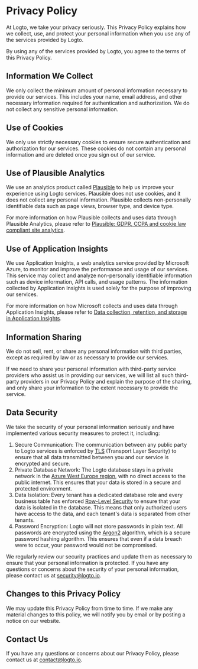 
# Privacy Policy

At Logto, we take your privacy seriously. This Privacy Policy explains how we collect, use, and protect your personal information when you use any of the services provided by Logto.

By using any of the services provided by Logto, you agree to the terms of this Privacy Policy.

## Information We Collect

We only collect the minimum amount of personal information necessary to provide our services. This includes your name, email address, and other necessary information required for authentication and authorization. We do not collect any sensitive personal information.

## Use of Cookies

We only use strictly necessary cookies to ensure secure authentication and authorization for our services. These cookies do not contain any personal information and are deleted once you sign out of our service.

## Use of Plausible Analytics

We use an analytics product called [Plausible](https://plausible.io/) to help us improve your experience using Logto services. Plausible does not use cookies, and it does not collect any personal information. Plausible collects non-personally identifiable data such as page views, browser type, and device type.

For more information on how Plausible collects and uses data through Plausible Analytics, please refer to [Plausible: GDPR, CCPA and cookie law compliant site analytics](https://plausible.io/data-policy).

## Use of Application Insights

We use Application Insights, a web analytics service provided by Microsoft Azure, to monitor and improve the performance and usage of our services. This service may collect and analyze non-personally identifiable information such as device information, API calls, and usage patterns. The information collected by Application Insights is used solely for the purpose of improving our services.

For more information on how Microsoft collects and uses data through Application Insights, please refer to [Data collection, retention, and storage in Application Insights](https://learn.microsoft.com/en-us/azure/azure-monitor/app/data-retention-privacy).

## Information Sharing

We do not sell, rent, or share any personal information with third parties, except as required by law or as necessary to provide our services.

If we need to share your personal information with third-party service providers who assist us in providing our services, we will list all such third-party providers in our Privacy Policy and explain the purpose of the sharing, and only share your information to the extent necessary to provide the service.

## Data Security

We take the security of your personal information seriously and have implemented various security measures to protect it, including:

1. Secure Communication: The communication between any public party to Logto services is enforced by [TLS](https://developer.mozilla.org/en-US/docs/Glossary/TLS) (Transport Layer Security) to ensure that all data transmitted between you and our service is encrypted and secure.
2. Private Database Network: The Logto database stays in a private network in the [Azure West Europe region](https://azure.microsoft.com/en-us/explore/global-infrastructure/geographies/#choose-your-region), with no direct access to the public internet. This ensures that your data is stored in a secure and protected environment.
3. Data Isolation: Every tenant has a dedicated database role and every business table has enforced [Row-Level Security](https://www.postgresql.org/docs/14/ddl-rowsecurity.html) to ensure that your data is isolated in the database. This means that only authorized users have access to the data, and each tenant's data is separated from other tenants.
4. Password Encryption: Logto will not store passwords in plain text. All passwords are encrypted using the [Argon2](https://en.wikipedia.org/wiki/Argon2) algorithm, which is a secure password hashing algorithm. This ensures that even if a data breach were to occur, your password would not be compromised.

We regularly review our security practices and update them as necessary to ensure that your personal information is protected. If you have any questions or concerns about the security of your personal information, please contact us at [security@logto.io](mailto:security@logto.io).

## Changes to this Privacy Policy

We may update this Privacy Policy from time to time. If we make any material changes to this policy, we will notify you by email or by posting a notice on our website.

## Contact Us

If you have any questions or concerns about our Privacy Policy, please contact us at [contact@logto.io](mailto:contact@logto.io).
